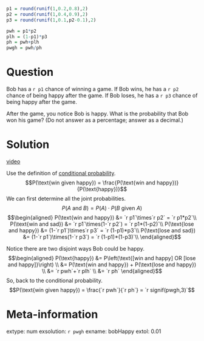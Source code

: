 ```r
p1 = round(runif(1,0.2,0.8),2)
p2 = round(runif(1,0.4,0.9),2)
p3 = round(runif(1,0.1,p2-0.1),2)

pwh = p1*p2
plh = (1-p1)*p3
ph = pwh+plh
pwgh = pwh/ph
```

Question
========
Bob has a `r p1` chance of winning a game. If Bob wins, he has a `r p2` chance of being happy after the game. If Bob loses, he has a `r p3` chance of being happy after the game. 

After the game, you notice Bob is happy. What is the probability that Bob won his game? (Do not answer as a percentage; answer as a decimal.)


Solution
========

[video](https://vimeo.com/531918707){target="_blank"}

Use the definition of [conditional probability](https://en.wikipedia.org/wiki/Conditional_probability){target="blank"}.
$$P(\text{win given happy}) = \frac{P(\text{win and happy})}{P(\text{happy})}$$
We can first determine all the joint probabilities.
$$P(A\text{ and }B) = P(A)\cdot P(B\text{ given } A) $$
$$\begin{aligned}
P(\text{win and happy}) &= `r p1`\times`r p2` = `r p1*p2`\\
P(\text{win and sad}) &= `r p1`\times(1-`r p2`) = `r p1*(1-p2)`\\
P(\text{lose and happy}) &= (1-`r p1`)\times`r p3` = `r (1-p1)*p3`\\
P(\text{lose and sad}) &= (1-`r p1`)\times(1-`r p3`) = `r (1-p1)*(1-p3)`\\
\end{aligned}$$

Notice there are two disjoint ways Bob could be happy.
$$\begin{aligned}
P(\text{happy}) &= P\left(\text{[win and happy] OR [lose and happy]}\right) \\
&= P(\text{win and happy}) + P(\text{lose and happy}) \\
&= `r pwh`+`r plh` \\
&= `r ph`
\end{aligned}$$
So, back to the conditional probability.
$$P(\text{win given happy}) = \frac{`r pwh`}{`r ph`} = `r signif(pwgh,3)`$$


Meta-information
============
extype: num
exsolution: `r pwgh`
exname: bobHappy
extol: 0.01
